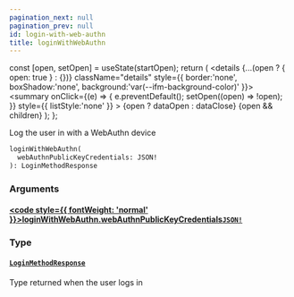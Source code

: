 ```yaml
---
pagination_next: null
pagination_prev: null
id: login-with-web-authn
title: loginWithWebAuthn
---
```









  const [open, setOpen] = useState(startOpen);
  return (
    <details {...(open ? { open: true } : {})} className="details" style={{ border:'none', boxShadow:'none', background:'var(--ifm-background-color)' }}>
      <summary
        onClick={(e) => {
          e.preventDefault();
          setOpen((open) => !open);
        }}
        style={{ listStyle:'none' }}
      >
      {open ? dataOpen : dataClose}
      </summary>
      {open && children}
    </details>
  );
};








Log the user in with a WebAuthn device


```graphql
loginWithWebAuthn(
  webAuthnPublicKeyCredentials: JSON!
): LoginMethodResponse
```




### Arguments

#### [<code style={{ fontWeight: 'normal' }}>loginWithWebAuthn.<b>webAuthnPublicKeyCredentials</b></code>](#)<Bullet />[`JSON!`](/types/scalars/json.mdx) <Badge class="badge badge--secondary" text="non-null"/> <Badge class="badge badge--secondary" text="scalar"/> 



### Type

#### [`LoginMethodResponse`](/types/objects/login-method-response.mdx) <Badge class="badge badge--secondary" text="object"/> 
Type returned when the user logs in






